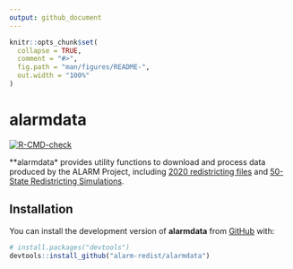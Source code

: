 ```yaml
---
output: github_document
---
```


<!-- README.md is generated from README.Rmd. Please edit that file -->

```r
knitr::opts_chunk$set(
  collapse = TRUE,
  comment = "#>",
  fig.path = "man/figures/README-",
  out.width = "100%"
)
```

# alarmdata

<!-- badges: start -->
[![R-CMD-check](https://github.com/alarm-redist/alarmdata/workflows/R-CMD-check/badge.svg)](https://github.com/alarm-redist/alarmdata/actions)
<!-- badges: end -->

**alarmdata* provides utility functions to download and process data produced by the ALARM Project, 
including [2020 redistricting files](https://alarm-redist.github.io/posts/2021-08-10-census-2020/) 
and [50-State Redistricting Simulations](doi:10.7910/DVN/SLCD3E).

## Installation

You can install the development version of **alarmdata** from [GitHub](https://github.com/) with:

``` r
# install.packages("devtools")
devtools::install_github("alarm-redist/alarmdata")
```
